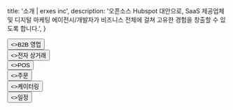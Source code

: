 
  title: '소개 | erxes inc',
  description:
    '오픈소스 Hubspot 대안으로, SaaS 제공업체 및 디지털 마케팅 에이전시/개발자가 비즈니스 전체에 걸쳐 고유한 경험을 창출할 수 있도록 합니다.',
}

<HeroPattern />

<div className="not-prose center mb-2 mt-5 flex gap-1">
  <Button href="/requirement/customer/sales/b2bs" arrow="right" style={{ height: '40px', width: '320px', background: '#4c1d95', padding: '7px', margin: '38px 3px 0 3px'}}>
    <>B2B 영업</>
  </Button>
  </div>

<div className="not-prose center mb-2 mt-5 flex gap-1">
  <Button href="/requirement/customer/sales/ecommerce" arrow="right" style={{ height: '40px', width: '320px', background: '#4c1d95', padding: '7px', margin: '0' }}>
    <>전자 상거래</>
  </Button>
  </div>

<div className="not-prose center mb-90 mt-5 flex gap-7">
  <Button href="/requirement/customer/sales/pos" arrow="right" style={{ height: '40px', width: '320px', background: '#4c1d95', padding: '7px', margin: '3px' }}>
    <>POS</>
  </Button>
    </div>

<div className="not-prose center mb-90 mt-5 flex gap-7">
  <Button href="/requirement/customer/sales/order" arrow="right" style={{ height: '40px', width: '320px', background: '#4c1d95', padding: '7px', margin: '3px' }}>
    <>주문</>
  </Button>
    </div>

<div className="not-prose center mb-90 mt-5 flex gap-1">
  <Button href="/requirement/customer/sales/catering" arrow="right" style={{ height: '40px', width: '320px', background: '#4c1d95', padding: '7px', margin: '3px' }}>
    <>케이터링</>
  </Button>
    </div>

<div className="not-prose center mb-90 mt-5 flex gap-1">
  <Button href="/requirement/customer/sales/schedule" arrow="right" style={{ height: '40px', width: '320px', background: '#4c1d95', padding: '7px', margin: '3px 3px 0 3px' }}>
    <>일정</>
  </Button>
  </div>
